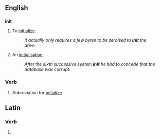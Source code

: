 ==English==

==={{abbreviation}}===
'''init'''

# {{pos_v}} {{computing}} To [[initialize]].
#: ''It actually only requires a few bytes to be zeroised to '''init''' the drive.''
# {{pos_n}} {{computing}} An [[initialisation]].
#: ''After the sixth successive system '''init''' he had to concede that the database was corrupt.''

===Verb===
{{en-verb}}
# {{computing}} Abbreviation for [[initialize]].

==Latin==

===Verb===
{{la-verb-form|init}}

# {{conjugation of|[[ineo#Latin|ineō]]||3|s|pres|act|ind}}